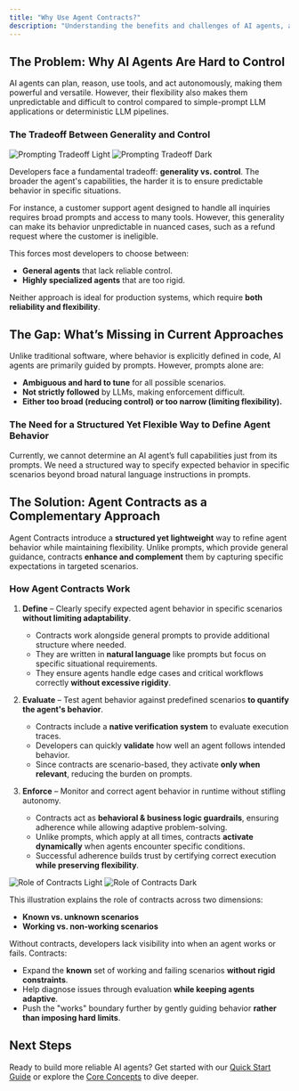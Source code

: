 ```yaml
---
title: "Why Use Agent Contracts?"
description: "Understanding the benefits and challenges of AI agents, and how Agent Contracts solve them"
---
```


## The Problem: Why AI Agents Are Hard to Control

AI agents can plan, reason, use tools, and act autonomously, making them powerful and versatile. However, their flexibility also makes them unpredictable and difficult to control compared to simple-prompt LLM applications or deterministic LLM pipelines.

### The Tradeoff Between Generality and Control

<img className="block dark:hidden" src="/images/tradeoff.png" alt="Prompting Tradeoff Light" />
<img className="hidden dark:block" src="/images/tradeoff.png" alt="Prompting Tradeoff Dark" />

Developers face a fundamental tradeoff: **generality vs. control**. The broader the agent's capabilities, the harder it is to ensure predictable behavior in specific situations.

For instance, a customer support agent designed to handle all inquiries requires broad prompts and access to many tools. However, this generality can make its behavior unpredictable in nuanced cases, such as a refund request where the customer is ineligible.

This forces most developers to choose between:
- **General agents** that lack reliable control.
- **Highly specialized agents** that are too rigid.

Neither approach is ideal for production systems, which require **both reliability and flexibility**.

## The Gap: What’s Missing in Current Approaches

Unlike traditional software, where behavior is explicitly defined in code, AI agents are primarily guided by prompts. However, prompts alone are:
- **Ambiguous and hard to tune** for all possible scenarios.
- **Not strictly followed** by LLMs, making enforcement difficult.
- **Either too broad (reducing control) or too narrow (limiting flexibility).**

### The Need for a Structured Yet Flexible Way to Define Agent Behavior

Currently, we cannot determine an AI agent’s full capabilities just from its prompts. We need a structured way to specify expected behavior in specific scenarios beyond broad natural language instructions in prompts.

## The Solution: Agent Contracts as a Complementary Approach

Agent Contracts introduce a **structured yet lightweight** way to refine agent behavior while maintaining flexibility. Unlike prompts, which provide general guidance, contracts **enhance and complement** them by capturing specific expectations in targeted scenarios.

### **How Agent Contracts Work**

1. **Define** – Clearly specify expected agent behavior in specific scenarios **without limiting adaptability**.
   - Contracts work alongside general prompts to provide additional structure where needed.
   - They are written in **natural language** like prompts but focus on specific situational requirements.
   - They ensure agents handle edge cases and critical workflows correctly **without excessive rigidity**.

2. **Evaluate** – Test agent behavior against predefined scenarios **to quantify the agent's behavior**.
   - Contracts include a **native verification system** to evaluate execution traces.
   - Developers can quickly **validate** how well an agent follows intended behavior.
   - Since contracts are scenario-based, they activate **only when relevant**, reducing the burden on prompts.

3. **Enforce** – Monitor and correct agent behavior in runtime without stifling autonomy.
   - Contracts act as **behavioral & business logic guardrails**, ensuring adherence while allowing adaptive problem-solving.
   - Unlike prompts, which apply at all times, contracts **activate dynamically** when agents encounter specific conditions.
   - Successful adherence builds trust by certifying correct execution **while preserving flexibility**.

<img className="block dark:hidden" src="/images/role-of-contracts.png" alt="Role of Contracts Light" />
<img className="hidden dark:block" src="/images/role-of-contracts.png" alt="Role of Contracts Dark" />

This illustration explains the role of contracts across two dimensions:
- **Known vs. unknown scenarios**
- **Working vs. non-working scenarios**

Without contracts, developers lack visibility into when an agent works or fails. Contracts:
- Expand the **known** set of working and failing scenarios **without rigid constraints**.
- Help diagnose issues through evaluation **while keeping agents adaptive**.
- Push the "works" boundary further by gently guiding behavior **rather than imposing hard limits**.

## Next Steps

Ready to build more reliable AI agents? Get started with our [Quick Start Guide](/quickstart) or explore the [Core Concepts](/core-concepts) to dive deeper.
